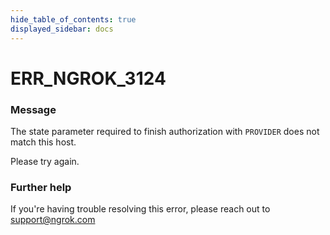 ```yaml
---
hide_table_of_contents: true
displayed_sidebar: docs
---
```



# ERR_NGROK_3124

### Message

The state parameter required to finish authorization with `PROVIDER` does not match this host.

Please try again.

<ErrorDetails error="err_ngrok_3124" />

### Further help

If you're having trouble resolving this error, please reach out to [support@ngrok.com](mailto:support@ngrok.com?subject=Help%20with%20ERR_NGROK_3124)
